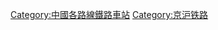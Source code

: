 {{Catnav|頁面分類|各種主題的頁面分類|按國家分類|各國建築|各國鐵路車站|中國鐵路車站}}
{{Catnav|頁面分類|各種主題的頁面分類|按國家分類|各國交通|各國鐵路車站|中國鐵路車站}}

{{Catmore|京沪铁路}}

[[Category:中國各路線鐵路車站|Category:中國各路線鐵路車站]]
[[Category:京沪铁路|Category:京沪铁路]]